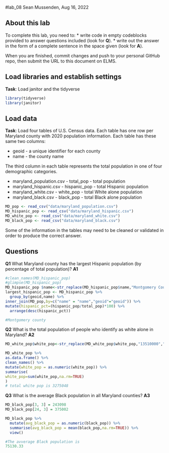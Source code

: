 #lab_08
Sean Mussenden, Aug 16, 2022

## About this lab

To complete this lab, you need to:
* write code in empty codeblocks provided to answer questions included (look for **Q**).
* write out the answer in the form of a complete sentence in the space given (look for **A**).

When you are finished, commit changes and push to your personal GitHub repo, then submit the URL to this document on ELMS.

## Load libraries and establish settings
**Task**: Load janitor and the tidyverse
```r
library(tidyverse)
library(janitor)
```
## Load data

**Task**: Load four tables of U.S. Census data.  Each table has one row per Maryland county with 2020 population information.  Each table has these same two columns:

* geoid - a unique identifier for each county
* name - the county name

The third column in each table represents the total population in one of four demographic categories.

* maryland_population.csv - total_pop - total population 
* maryland_hispanic.csv - hispanic_pop - total Hispanic population
* maryland_white.csv - white_pop - total White alone population
* maryland_black.csv - black_pop - total Black alone population

```r
MD_pop <- read_csv("data/maryland_population.csv")
MD_hispanic_pop <- read_csv("data/maryland_hispanic.csv")
MD_white_pop <- read_csv("data/maryland_white.csv")
MD_black_pop <- read_csv("data/maryland_black.csv")


```

Some of the information in the tables may need to be cleaned or validated in order to produce the correct answer.  

## Questions

**Q1**  What Maryland county has the largest Hispanic population (by percentage of total population)? 
**A1** 
```r
#clean_names(MD_hispanic_pop)
#glimpse(MD_hispanic_pop)
MD_hispanic_pop $name<-str_replace(MD_hispanic_pop$name,"Montgomery County,Maryland", "Montgomery County, Maryland")
largest_hispanic_pop <- MD_hispanic_pop %>% 
  group_by(geoid,name) %>% 
inner_join(MD_pop,by=c("name" = "name","geoid"="geoid")) %>% 
mutate(hispanic_pct=(hispanic_pop/total_pop)*100) %>%  
  arrange(desc(hispanic_pct))

#Montgomery county 
```

**Q2**  What is the total population of people who identify as white alone in Maryland? 
**A2**  

```r
MD_white_pop$white_pop<-str_replace(MD_white_pop$white_pop,"13510000","13510")

MD_white_pop %>% 
as.data.frame() %>% 
clean_names() %>% 
mutate(white_pop = as.numeric(white_pop)) %>% 
summarise(
white_pop=sum(white_pop,na.rm=TRUE)
)
# total white pop is 3275048	

``` 

**Q3** What is the average Black population in all Maryland counties? 
**A3** 
```r
MD_black_pop[3, 3] = 243098
MD_black_pop[24, 3] = 375002

MD_black_pop %>% 
  mutate(avg_black_pop = as.numeric(black_pop)) %>% 
  summarise(avg_black_pop = mean(black_pop,na.rm=TRUE)) %>% 
  view()

#The avverage Black population is 	
75130.33
``` 


  


